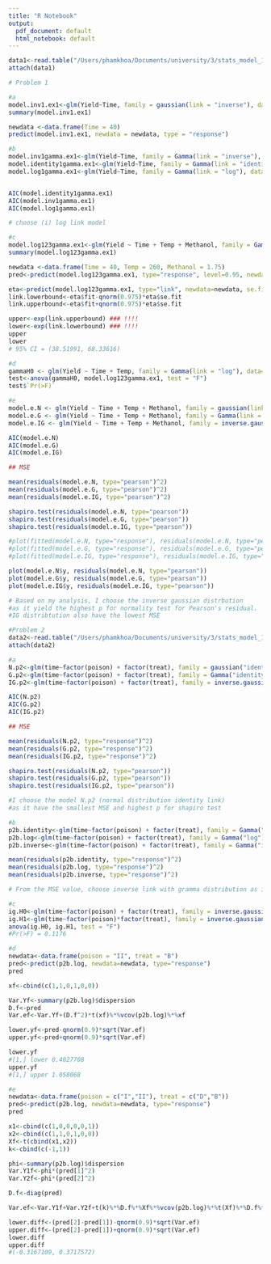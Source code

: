 ```yaml
---
title: "R Notebook"
output:
  pdf_document: default
  html_notebook: default
---
```


```r
data1<-read.table("/Users/phamkhoa/Documents/university/3/stats_model_1/w2/canoladiesel.txt", sep="\t", dec=".", header=TRUE)
attach(data1)
```

```r
# Problem 1

#a
model.inv1.ex1<-glm(Yield~Time, family = gaussian(link = "inverse"), data = data1)
summary(model.inv1.ex1)

newdata <-data.frame(Time = 40)
predict(model.inv1.ex1, newdata = newdata, type = "response")

```
```r
#b
model.inv1gamma.ex1<-glm(Yield~Time, family = Gamma(link = "inverse"), data = data1)
model.identity1gamma.ex1<-glm(Yield~Time, family = Gamma(link = "identity"), data = data1)
model.log1gamma.ex1<-glm(Yield~Time, family = Gamma(link = "log"), data = data1)


AIC(model.identity1gamma.ex1)
AIC(model.inv1gamma.ex1)
AIC(model.log1gamma.ex1)

# choose (i) log link model

```
```r
#c
model.log123gamma.ex1<-glm(Yield ~ Time + Temp + Methanol, family = Gamma(link = "log"), data=data1)
summary(model.log123gamma.ex1)

newdata <-data.frame(Time = 40, Temp = 260, Methanol = 1.75)
pred<-predict(model.log123gamma.ex1, type="response", level=0.95, newdata=newdata, se.fit = TRUE)

eta<-predict(model.log123gamma.ex1, type="link", newdata=newdata, se.fit = TRUE) 
link.lowerbound<-eta$fit-qnorm(0.975)*eta$se.fit
link.upperbound<-eta$fit+qnorm(0.975)*eta$se.fit

upper<-exp(link.upperbound) ### !!!!
lower<-exp(link.lowerbound) ### !!!!
upper
lower
# 95% CI = (38.51991, 68.33616)
```
```r
#d
gammaH0 <- glm(Yield ~ Time + Temp, family = Gamma(link = "log"), data=data1)
test<-anova(gammaH0, model.log123gamma.ex1, test = "F")
test$`Pr(>F)`
```

```r
#e
model.e.N <- glm(Yield ~ Time + Temp + Methanol, family = gaussian(link = "log"), data=data1)
model.e.G <- glm(Yield ~ Time + Temp + Methanol, family = Gamma(link = "log"), data=data1)
model.e.IG <- glm(Yield ~ Time + Temp + Methanol, family = inverse.gaussian(link = "log"), data=data1)

AIC(model.e.N)
AIC(model.e.G)
AIC(model.e.IG)

## MSE

mean(residuals(model.e.N, type="pearson")^2)
mean(residuals(model.e.G, type="pearson")^2)
mean(residuals(model.e.IG, type="pearson")^2)

shapiro.test(residuals(model.e.N, type="pearson"))
shapiro.test(residuals(model.e.G, type="pearson"))
shapiro.test(residuals(model.e.IG, type="pearson"))

#plot(fitted(model.e.N, type="response"), residuals(model.e.N, type="pearson")^2)
#plot(fitted(model.e.G, type="response"), residuals(model.e.G, type="pearson")^2)
#plot(fitted(model.e.IG, type="response"), residuals(model.e.IG, type="pearson")^2)

plot(model.e.N$y, residuals(model.e.N, type="pearson"))
plot(model.e.G$y, residuals(model.e.G, type="pearson"))
plot(model.e.IG$y, residuals(model.e.IG, type="pearson"))

# Based on my analysis, I choose the inverse gaussian distrbution 
#as it yield the highest p for normality test for Pearson's residual. 
#IG distribtution also have the lowest MSE
```
```r
#Problem 2
data2<-read.table("/Users/phamkhoa/Documents/university/3/stats_model_1/w2/ratstime.txt", sep="\t", dec=".", header=TRUE)
attach(data2)
```

```r
#a
N.p2<-glm(time~factor(poison) + factor(treat), family = gaussian("identity"), data = data2)
G.p2<-glm(time~factor(poison) + factor(treat), family = Gamma("identity"), data = data2)
IG.p2<-glm(time~factor(poison) + factor(treat), family = inverse.gaussian("identity"), data = data2)

AIC(N.p2)
AIC(G.p2)
AIC(IG.p2)

## MSE

mean(residuals(N.p2, type="response")^2)
mean(residuals(G.p2, type="response")^2)
mean(residuals(IG.p2, type="response")^2)

shapiro.test(residuals(N.p2, type="pearson"))
shapiro.test(residuals(G.p2, type="pearson"))
shapiro.test(residuals(IG.p2, type="pearson"))

#I choose the model N.p2 (normal distribution identity link) 
#as it have the smallest MSE and highest p for shapiro test

```
```r
#b
p2b.identity<-glm(time~factor(poison) + factor(treat), family = Gamma("identity"), data = data2)
p2b.log<-glm(time~factor(poison) + factor(treat), family = Gamma("log"), data = data2)
p2b.inverse<-glm(time~factor(poison) + factor(treat), family = Gamma("inverse"), data = data2)

mean(residuals(p2b.identity, type="response")^2)
mean(residuals(p2b.log, type="response")^2)
mean(residuals(p2b.inverse, type="response")^2)

# From the MSE value, choose inverse link with gramma distribution as it has the smallest MSE
```
```r
#c
ig.H0<-glm(time~factor(poison) + factor(treat), family = inverse.gaussian("log"), data = data2)
ig.H1<-glm(time~factor(poison)*factor(treat), family = inverse.gaussian("log"), data = data2)
anova(ig.H0, ig.H1, test = "F")
#Pr(>F) = 0.1176 
```

```r
#d
newdata<-data.frame(poison = "II", treat = "B")
pred<-predict(p2b.log, newdata=newdata, type="response")
pred

xf<-cbind(c(1,1,0,1,0,0))

Var.Yf<-summary(p2b.log)$dispersion
D.f<-pred
Var.ef<-Var.Yf+(D.f^2)*t(xf)%*%vcov(p2b.log)%*%xf

lower.yf<-pred-qnorm(0.9)*sqrt(Var.ef)
upper.yf<-pred+qnorm(0.9)*sqrt(Var.ef)

lower.yf
#[1,] lower 0.4027708
upper.yf
#[1,] upper 1.058068

```


```r
#e
newdata<-data.frame(poison = c("I","II"), treat = c("D","B"))
pred<-predict(p2b.log, newdata=newdata, type="response")
pred

x1<-cbind(c(1,0,0,0,0,1))
x2<-cbind(c(1,1,0,1,0,0))
Xf<-t(cbind(x1,x2))
k<-cbind(c(-1,1))

phi<-summary(p2b.log)$dispersion
Var.Y1f<-phi*(pred[1]^2)
Var.Y2f<-phi*(pred[2]^2)

D.f<-diag(pred)  

Var.ef<-Var.Y1f+Var.Y2f+t(k)%*%D.f%*%Xf%*%vcov(p2b.log)%*%t(Xf)%*%D.f%*%k

lower.diff<-(pred[2]-pred[1])-qnorm(0.9)*sqrt(Var.ef)
upper.diff<-(pred[2]-pred[1])+qnorm(0.9)*sqrt(Var.ef)
lower.diff
upper.diff
#(-0.3167109, 0.3717572)
```

